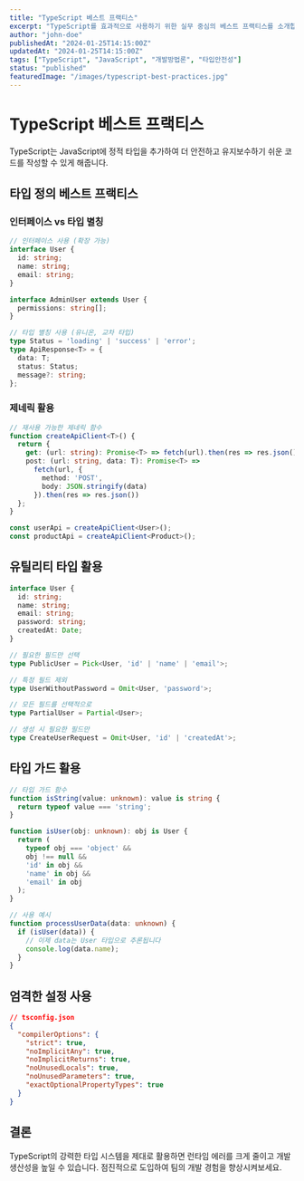 ```yaml
---
title: "TypeScript 베스트 프랙티스"
excerpt: "TypeScript를 효과적으로 사용하기 위한 실무 중심의 베스트 프랙티스를 소개합니다."
author: "john-doe"
publishedAt: "2024-01-25T14:15:00Z"
updatedAt: "2024-01-25T14:15:00Z"
tags: ["TypeScript", "JavaScript", "개발방법론", "타입안전성"]
status: "published"
featuredImage: "/images/typescript-best-practices.jpg"
---
```


# TypeScript 베스트 프랙티스

TypeScript는 JavaScript에 정적 타입을 추가하여 더 안전하고 유지보수하기 쉬운 코드를 작성할 수 있게 해줍니다.

## 타입 정의 베스트 프랙티스

### 인터페이스 vs 타입 별칭

```typescript
// 인터페이스 사용 (확장 가능)
interface User {
  id: string;
  name: string;
  email: string;
}

interface AdminUser extends User {
  permissions: string[];
}

// 타입 별칭 사용 (유니온, 교차 타입)
type Status = 'loading' | 'success' | 'error';
type ApiResponse<T> = {
  data: T;
  status: Status;
  message?: string;
};
```

### 제네릭 활용

```typescript
// 재사용 가능한 제네릭 함수
function createApiClient<T>() {
  return {
    get: (url: string): Promise<T> => fetch(url).then(res => res.json()),
    post: (url: string, data: T): Promise<T> => 
      fetch(url, {
        method: 'POST',
        body: JSON.stringify(data)
      }).then(res => res.json())
  };
}

const userApi = createApiClient<User>();
const productApi = createApiClient<Product>();
```

## 유틸리티 타입 활용

```typescript
interface User {
  id: string;
  name: string;
  email: string;
  password: string;
  createdAt: Date;
}

// 필요한 필드만 선택
type PublicUser = Pick<User, 'id' | 'name' | 'email'>;

// 특정 필드 제외
type UserWithoutPassword = Omit<User, 'password'>;

// 모든 필드를 선택적으로
type PartialUser = Partial<User>;

// 생성 시 필요한 필드만
type CreateUserRequest = Omit<User, 'id' | 'createdAt'>;
```

## 타입 가드 활용

```typescript
// 타입 가드 함수
function isString(value: unknown): value is string {
  return typeof value === 'string';
}

function isUser(obj: unknown): obj is User {
  return (
    typeof obj === 'object' &&
    obj !== null &&
    'id' in obj &&
    'name' in obj &&
    'email' in obj
  );
}

// 사용 예시
function processUserData(data: unknown) {
  if (isUser(data)) {
    // 이제 data는 User 타입으로 추론됩니다
    console.log(data.name);
  }
}
```

## 엄격한 설정 사용

```json
// tsconfig.json
{
  "compilerOptions": {
    "strict": true,
    "noImplicitAny": true,
    "noImplicitReturns": true,
    "noUnusedLocals": true,
    "noUnusedParameters": true,
    "exactOptionalPropertyTypes": true
  }
}
```

## 결론

TypeScript의 강력한 타입 시스템을 제대로 활용하면 런타임 에러를 크게 줄이고 개발 생산성을 높일 수 있습니다. 점진적으로 도입하여 팀의 개발 경험을 향상시켜보세요.